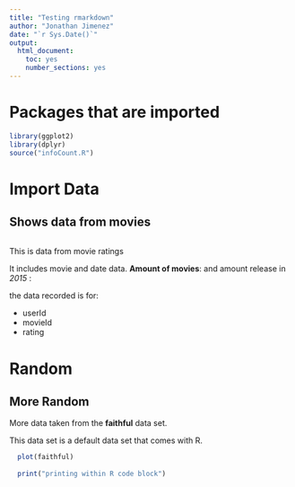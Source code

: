 ```yaml
---
title: "Testing rmarkdown"
author: "Jonathan Jimenez"
date: "`r Sys.Date()`"
output: 
  html_document:
    toc: yes
    number_sections: yes
---
```


# Packages that are imported
```r

library(ggplot2)
library(dplyr)
source("infoCount.R")

```
# Import Data
##  Shows data from movies
```r

```
This is data from movie ratings

It includes movie and date data. **Amount of movies**:
and amount release in *2015* :

the data recorded is for:

* userId
* movieId
* rating

# Random 
##  More Random 

More data taken from the **faithful** data set.

This data set is a default data set that comes with R.
```r
  plot(faithful)
  
  print("printing within R code block")
```
